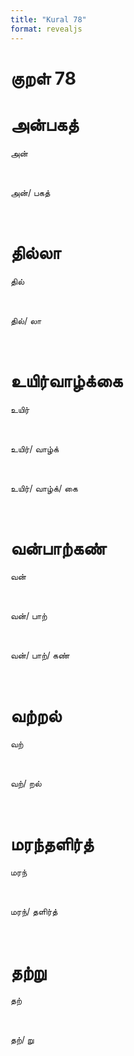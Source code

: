 ```yaml
---
title: "Kural 78"
format: revealjs
---
```


# குறள் 78

# அன்பகத்

:::: {.incremental}

::: {.fragment}


  அன்

:::

<br>

::: {.fragment}


  அன்/&nbsp;பகத்

:::

<br>

::::

# தில்லா

:::: {.incremental}

::: {.fragment}


  தில்

:::

<br>

::: {.fragment}


  தில்/&nbsp;லா

:::

<br>

::::

# உயிர்வாழ்க்கை

:::: {.incremental}

::: {.fragment}


  உயிர்

:::

<br>

::: {.fragment}


  உயிர்/&nbsp;வாழ்க்

:::

<br>

::: {.fragment}


  உயிர்/&nbsp;வாழ்க்/&nbsp;கை

:::

<br>

::::

# வன்பாற்கண்

:::: {.incremental}

::: {.fragment}


  வன்

:::

<br>

::: {.fragment}


  வன்/&nbsp;பாற்

:::

<br>

::: {.fragment}


  வன்/&nbsp;பாற்/&nbsp;கண்

:::

<br>

::::

# வற்றல்

:::: {.incremental}

::: {.fragment}


  வற்

:::

<br>

::: {.fragment}


  வற்/&nbsp;றல்

:::

<br>

::::

# மரந்தளிர்த்

:::: {.incremental}

::: {.fragment}


  மரந்

:::

<br>

::: {.fragment}


  மரந்/&nbsp;தளிர்த்

:::

<br>

::::

# தற்று

:::: {.incremental}

::: {.fragment}


  தற்

:::

<br>

::: {.fragment}


  தற்/&nbsp;று

:::

<br>

::::
